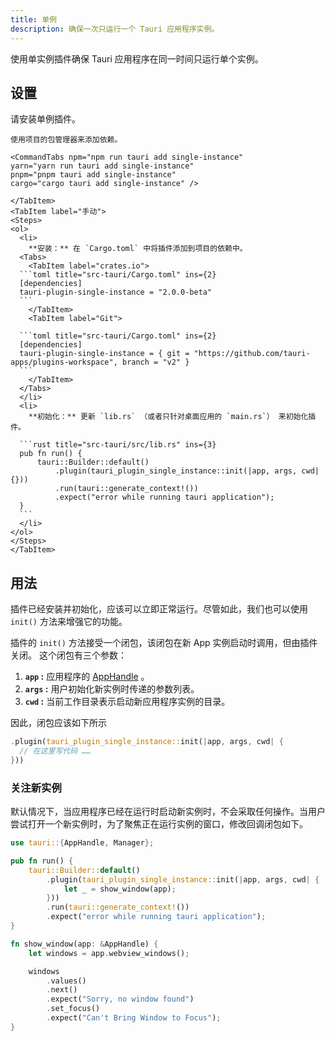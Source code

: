 ```yaml
---
title: 单例
description: 确保一次只运行一个 Tauri 应用程序实例。
---
```



<PluginLinks plugin="single-instance" showJsLinks={false} />

使用单实例插件确保 Tauri 应用程序在同一时间只运行单个实例。

## 设置

请安装单例插件。

<Tabs>
    <TabItem label="自动">

    使用项目的包管理器来添加依赖。

    <CommandTabs npm="npm run tauri add single-instance"
    yarn="yarn run tauri add single-instance"
    pnpm="pnpm tauri add single-instance"
    cargo="cargo tauri add single-instance" />

    </TabItem>
    <TabItem label="手动">
    <Steps>
    <ol>
      <li>
        **安装：** 在 `Cargo.toml` 中将插件添加到项目的依赖中。
      <Tabs>
        <TabItem label="crates.io">
      ```toml title="src-tauri/Cargo.toml" ins={2}
      [dependencies]
      tauri-plugin-single-instance = "2.0.0-beta"
      ```
        </TabItem>
        <TabItem label="Git">

      ```toml title="src-tauri/Cargo.toml" ins={2}
      [dependencies]
      tauri-plugin-single-instance = { git = "https://github.com/tauri-apps/plugins-workspace", branch = "v2" }
      ```
        </TabItem>
      </Tabs>
      </li>
      <li>
        **初始化：** 更新 `lib.rs` （或者只针对桌面应用的 `main.rs`） 来初始化插件。

      ```rust title="src-tauri/src/lib.rs" ins={3}
      pub fn run() {
          tauri::Builder::default()
              .plugin(tauri_plugin_single_instance::init(|app, args, cwd| {}))
              .run(tauri::generate_context!())
              .expect("error while running tauri application");
      }
      ```
      </li>
    </ol>
    </Steps>
    </TabItem>

</Tabs>

## 用法

插件已经安装并初始化，应该可以立即正常运行。尽管如此，我们也可以使用 `init()` 方法来增强它的功能。

插件的 `init()` 方法接受一个闭包，该闭包在新 App 实例启动时调用，但由插件关闭。
这个闭包有三个参数：

1. **`app` :** 应用程序的 [AppHandle](https://docs.rs/tauri/latest/tauri/struct.AppHandle.html) 。
2. **`args` :** 用户初始化新实例时传递的参数列表。
3. **`cwd` :** 当前工作目录表示启动新应用程序实例的目录。

因此，闭包应该如下所示

```rust
.plugin(tauri_plugin_single_instance::init(|app, args, cwd| {
  // 在这里写代码 ……
}))
```

### 关注新实例

默认情况下，当应用程序已经在运行时启动新实例时，不会采取任何操作。当用户尝试打开一个新实例时，为了聚焦正在运行实例的窗口，修改回调闭包如下。

```rust title="src-tauri/src/lib.rs" {1} {5-7} {12-21}
use tauri::{AppHandle, Manager};

pub fn run() {
    tauri::Builder::default()
        .plugin(tauri_plugin_single_instance::init(|app, args, cwd| {
            let _ = show_window(app);
        }))
        .run(tauri::generate_context!())
        .expect("error while running tauri application");
}

fn show_window(app: &AppHandle) {
    let windows = app.webview_windows();

    windows
        .values()
        .next()
        .expect("Sorry, no window found")
        .set_focus()
        .expect("Can't Bring Window to Focus");
}
```
